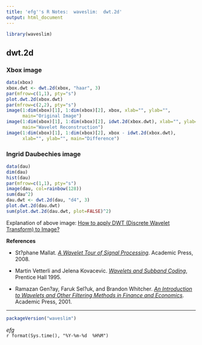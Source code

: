 ```yaml
---
title: 'efg''s R Notes:  waveslim:  dwt.2d'
output: html_document
---
```


```r
library(waveslim)
```

## dwt.2d

### Xbox image

```r
data(xbox)
xbox.dwt <- dwt.2d(xbox, "haar", 3)
par(mfrow=c(1,1), pty="s")
plot.dwt.2d(xbox.dwt)
par(mfrow=c(2,2), pty="s")
image(1:dim(xbox)[1], 1:dim(xbox)[2], xbox, xlab="", ylab="",
      main="Original Image")
image(1:dim(xbox)[1], 1:dim(xbox)[2], idwt.2d(xbox.dwt), xlab="", ylab="",
      main="Wavelet Reconstruction")
image(1:dim(xbox)[1], 1:dim(xbox)[2], xbox - idwt.2d(xbox.dwt),
      xlab="", ylab="", main="Difference")
```

### Ingrid Daubechies image
```r
data(dau)
dim(dau)
hist(dau)
par(mfrow=c(1,1), pty="s")
image(dau, col=rainbow(128))
sum(dau^2)
dau.dwt <- dwt.2d(dau, "d4", 3)
plot.dwt.2d(dau.dwt)
sum(plot.dwt.2d(dau.dwt, plot=FALSE)^2)
```
Explanation of above image:  [How to apply DWT (Discrete Wavelet Transform) to Image?](http://imagelpcmatlab.blogspot.com/2013/12/how-to-apply-dwt-discrete-wavelet.html)

**References**

* St?phane Mallat.  *[A Wavelet Tour of Signal Processing](https://www.ceremade.dauphine.fr/~peyre/wavelet-tour/)*.  Academic Press, 2008.

* Martin Vetterli and Jelena Kovacevic.  *[Wavelets and Subband Coding](http://waveletsandsubbandcoding.org/Repository/VetterliKovacevic95_Manuscript.pdf)*, Prentice Hall 1995.

* Ramazan Gen?ay, Faruk Sel?uk, and Brandon Whitcher. *[An Introduction to Wavelets and Other Filtering Methods in Finance and Economics](http://wwwf.imperial.ac.uk/~bwhitche/book/software.html)*.  Academic Press, 2001.

*****

```r
packageVersion("waveslim")
```       

*efg*  
`r format(Sys.time(), "%Y-%m-%d  %H%M")`                   
                                                                                    